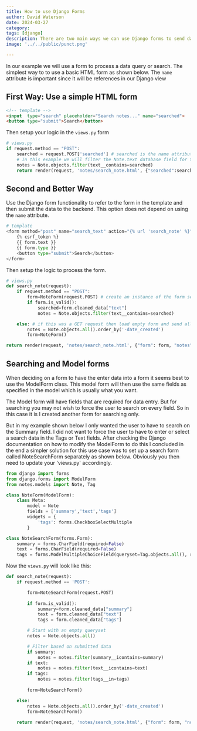 ```yaml
---
title: How to use Django Forms
author: David Waterson
date: 2024-03-27
category:
tags: [django]
description: There are two main ways we can use Django forms to send data to the back end. Learn both of them
image: '../../public/punct.png'

---
```


In our example we will use a form to process a data query or search. The simplest way to to use a basic HTML form as shown below. The `name` attribute is important since it will be references in our Django view

## First Way: Use a simple HTML form
```html
<!-- template -->
<input  type="search" placeholder="Search notes..." name="searched">
<button type="submit">Search</button> 
```
Then setup your logic in the `views.py` form

```python
# views.py
if request.method == "POST":
    searched = request.POST['searched'] # searched is the name attribute of the HTML form
    # In this example we will filter the Note.text database field for the search text
    notes = Note.objects.filter(text__contains=searched)
    return render(request, 'notes/search_note.html', {"searched":searched, "notes": notes})
```


## Second and Better Way

Use the Django form functionality to refer to the form in the template and then submit the data to the backend. This option does not depend on using the `name` attribute.
```python
# template
<form method="post" name="search_text" action="{% url 'search_note' %}">
    {% csrf_token %}
    {{ form.text }}
    {{ form.type }}
    <button type="submit">Search</button> 
</form>
```
Then setup the logic to process the form. 

```python
# views.py
def search_note(request):
    if request.method == "POST":
        form=NoteForm(request.POST) # create an instance of the form sent
        if form.is_valid():
            searched=form.cleaned_data["text"]
            notes = Note.objects.filter(text__contains=searched)	

    else: # if this was a GET request then load empty form and send all data to the template
        notes = Note.objects.all().order_by('-date_created')
        form=NoteForm()

return render(request, 'notes/search_note.html', {"form": form, "notes": notes})
```

## Searching and Model forms

When deciding on a form to have the enter data into a form it seems best to use the ModelForm class. This model form will then use the same fields as specified in the model which is usually what you want.

The Model form will have fields that are required for data entry. But for searching you may not wish to force the user to search on every field. So in this case it is I created another form for searching only.


But in my example shown below I only wanted the user to have to search on the Summary field. I did not want to force the user to have to enter or select a search data in the Tags or Text fields. After checking the Django documentation on how to modify the ModelForm to do this I concluded in the end a simpler solution for this use case was to set up a search form called NoteSearchForm separately as shown below. Obviously you then need to update your 'views.py' accordingly.

```python
from django import forms
from django.forms import ModelForm
from notes.models import Note, Tag

class NoteForm(ModelForm):
    class Meta:
        model = Note
        fields = ['summary','text','tags']
        widgets = {
            'tags': forms.CheckboxSelectMultiple 
        }

class NoteSearchForm(forms.Form):
    summary = forms.CharField(required=False)
    text = forms.CharField(required=False)
    tags = forms.ModelMultipleChoiceField(queryset=Tag.objects.all(), required=False, widget=forms.CheckboxSelectMultiple) 
```
    
Now the ```views.py``` will look like this:
```python
def search_note(request):
	if request.method == 'POST':

		form=NoteSearchForm(request.POST)
		
		if form.is_valid():
			summary=form.cleaned_data["summary"]
			text = form.cleaned_data["text"]
			tags = form.cleaned_data["tags"]

		# Start with an empty queryset
		notes = Note.objects.all()

		# Filter based on submitted data
		if summary:
			notes = notes.filter(summary__icontains=summary)
		if text:
			notes = notes.filter(text__icontains=text)
		if tags:
			notes = notes.filter(tags__in=tags)
			
		form=NoteSearchForm()	

	else:
		notes = Note.objects.all().order_by('-date_created')
		form=NoteSearchForm()
		
	return render(request, 'notes/search_note.html', {"form": form, "notes": notes})
```